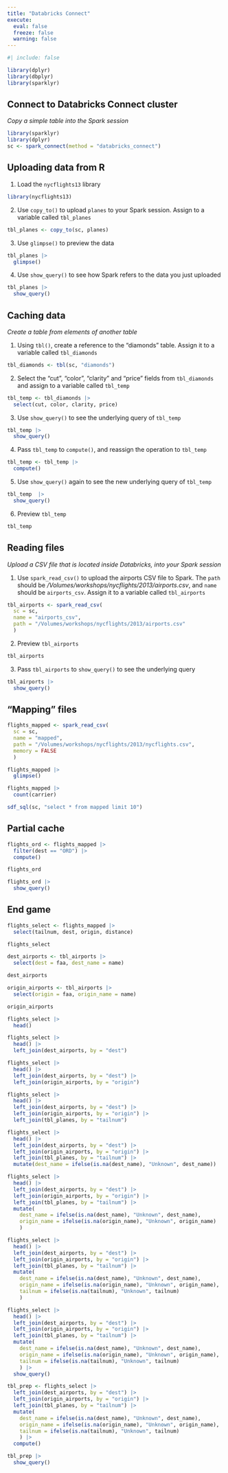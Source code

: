 ```yaml
---
title: "Databricks Connect"
execute: 
  eval: false
  freeze: false
  warning: false
---
```


```r
#| include: false

library(dplyr)
library(dbplyr)
library(sparklyr)
```

## Connect to Databricks Connect cluster
*Copy a simple table into the Spark session*

```r
library(sparklyr)
library(dplyr)
sc <- spark_connect(method = "databricks_connect")
```

## Uploading data from R

1. Load the `nycflights13` library

```r
library(nycflights13)
```

2. Use `copy_to()` to upload `planes` to your Spark session. Assign to a variable
called `tbl_planes`

```r
tbl_planes <- copy_to(sc, planes)
```

3. Use `glimpse()` to preview the data 

```r
tbl_planes |> 
  glimpse()
```

4. Use `show_query()` to see how Spark refers to the data you just uploaded

```r
tbl_planes |> 
  show_query()
```

## Caching data
*Create a table from elements of another table*

1. Using `tbl()`, create a reference to the "diamonds" table. Assign it to a
variable called `tbl_diamonds`

```r
tbl_diamonds <- tbl(sc, "diamonds")
```

2. Select the "cut", "color", "clarity" and "price" fields from `tbl_diamonds` 
and assign to a variable called `tbl_temp`

```r
tbl_temp <- tbl_diamonds |> 
  select(cut, color, clarity, price)
```

3. Use `show_query()` to see the underlying query of `tbl_temp`

```r
tbl_temp |> 
  show_query()
```

4. Pass `tbl_temp` to `compute()`, and reassign the operation to `tbl_temp`

```r
tbl_temp <- tbl_temp |> 
  compute()
```

5. Use `show_query()` again to see the new underlying query of `tbl_temp`

```r
tbl_temp  |> 
  show_query()
```

6. Preview `tbl_temp`

```r
tbl_temp 
```

## Reading files
*Upload a CSV file that is located inside Databricks, into your Spark session*

1. Use `spark_read_csv()` to upload the airports CSV file to Spark. The `path` 
should be */Volumes/workshops/nycflights/2013/airports.csv*, and `name` should
be `airports_csv`. Assign it to a variable called `tbl_airports`

```r
tbl_airports <- spark_read_csv(
  sc = sc,
  name = "airports_csv",
  path = "/Volumes/workshops/nycflights/2013/airports.csv"
  )
```

2. Preview `tbl_airports`

```r
tbl_airports
```

3. Pass `tbl_airports` to `show_query()` to see the underlying query

```r
tbl_airports |> 
  show_query()
```

## "Mapping" files


```r
flights_mapped <- spark_read_csv(
  sc = sc,
  name = "mapped",
  path = "/Volumes/workshops/nycflights/2013/nycflights.csv",
  memory = FALSE
  )
```

```r
flights_mapped |> 
  glimpse()
```

```r
flights_mapped |> 
  count(carrier)
```

```r
sdf_sql(sc, "select * from mapped limit 10")
```

## Partial cache

```r
flights_ord <- flights_mapped |> 
  filter(dest == "ORD") |>  
  compute()
```

```r
flights_ord
```


```r
flights_ord |> 
  show_query()
```

## End game

```r
flights_select <- flights_mapped |> 
  select(tailnum, dest, origin, distance) 
```

```r
flights_select
```

```r
dest_airports <- tbl_airports |> 
  select(dest = faa, dest_name = name)
```

```r
dest_airports
```

```r
origin_airports <- tbl_airports |> 
  select(origin = faa, origin_name = name)
```

```r
origin_airports
```

```r
flights_select |> 
  head()
```


```r
flights_select |> 
  head() |> 
  left_join(dest_airports, by = "dest") 
```

```r
flights_select |> 
  head() |> 
  left_join(dest_airports, by = "dest") |> 
  left_join(origin_airports, by = "origin") 
```

```r
flights_select |> 
  head() |> 
  left_join(dest_airports, by = "dest") |> 
  left_join(origin_airports, by = "origin") |> 
  left_join(tbl_planes, by = "tailnum")
```

```r
flights_select |> 
  head() |> 
  left_join(dest_airports, by = "dest") |> 
  left_join(origin_airports, by = "origin") |> 
  left_join(tbl_planes, by = "tailnum") |> 
  mutate(dest_name = ifelse(is.na(dest_name), "Unknown", dest_name))
```

```r
flights_select |> 
  head() |> 
  left_join(dest_airports, by = "dest") |> 
  left_join(origin_airports, by = "origin") |> 
  left_join(tbl_planes, by = "tailnum") |> 
  mutate(
    dest_name = ifelse(is.na(dest_name), "Unknown", dest_name),
    origin_name = ifelse(is.na(origin_name), "Unknown", origin_name)
    )
```


```r
flights_select |> 
  head() |> 
  left_join(dest_airports, by = "dest") |> 
  left_join(origin_airports, by = "origin") |> 
  left_join(tbl_planes, by = "tailnum") |> 
  mutate(
    dest_name = ifelse(is.na(dest_name), "Unknown", dest_name),
    origin_name = ifelse(is.na(origin_name), "Unknown", origin_name),
    tailnum = ifelse(is.na(tailnum), "Unknown", tailnum)
    )
```

```r
flights_select |> 
  head() |> 
  left_join(dest_airports, by = "dest") |> 
  left_join(origin_airports, by = "origin") |> 
  left_join(tbl_planes, by = "tailnum") |> 
  mutate(
    dest_name = ifelse(is.na(dest_name), "Unknown", dest_name),
    origin_name = ifelse(is.na(origin_name), "Unknown", origin_name),
    tailnum = ifelse(is.na(tailnum), "Unknown", tailnum)
    ) |> 
  show_query()
```

```r
tbl_prep <- flights_select |> 
  left_join(dest_airports, by = "dest") |> 
  left_join(origin_airports, by = "origin") |> 
  left_join(tbl_planes, by = "tailnum") |> 
  mutate(
    dest_name = ifelse(is.na(dest_name), "Unknown", dest_name),
    origin_name = ifelse(is.na(origin_name), "Unknown", origin_name),
    tailnum = ifelse(is.na(tailnum), "Unknown", tailnum)
    ) |> 
  compute()
```

```r
tbl_prep |> 
  show_query()
```


